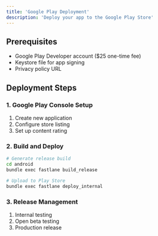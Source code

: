 ```yaml
---
title: 'Google Play Deployment'
description: 'Deploy your app to the Google Play Store'
---
```


## Prerequisites

- Google Play Developer account ($25 one-time fee)
- Keystore file for app signing
- Privacy policy URL

## Deployment Steps

### 1. Google Play Console Setup

1. Create new application
2. Configure store listing
3. Set up content rating

### 2. Build and Deploy

```bash
# Generate release build
cd android
bundle exec fastlane build_release

# Upload to Play Store
bundle exec fastlane deploy_internal
```

### 3. Release Management

1. Internal testing
2. Open beta testing
3. Production release 